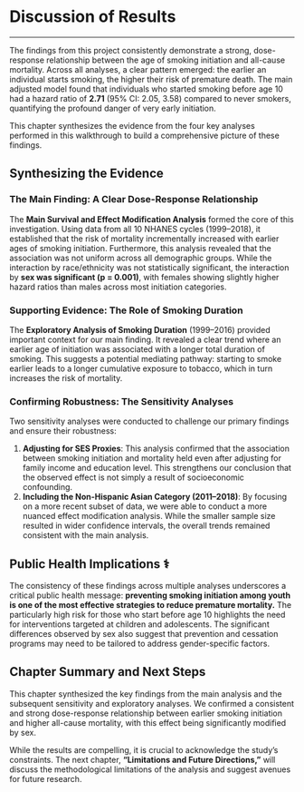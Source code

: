 # Discussion of Results

---

The findings from this project consistently demonstrate a strong, dose-response relationship between the age of smoking initiation and all-cause mortality. Across all analyses, a clear pattern emerged: the earlier an individual starts smoking, the higher their risk of premature death. The main adjusted model found that individuals who started smoking before age 10 had a hazard ratio of **2.71** (95% CI: 2.05, 3.58) compared to never smokers, quantifying the profound danger of very early initiation.

This chapter synthesizes the evidence from the four key analyses performed in this walkthrough to build a comprehensive picture of these findings.

## Synthesizing the Evidence

### The Main Finding: A Clear Dose-Response Relationship
The **Main Survival and Effect Modification Analysis** formed the core of this investigation. Using data from all 10 NHANES cycles (1999–2018), it established that the risk of mortality incrementally increased with earlier ages of smoking initiation. Furthermore, this analysis revealed that the association was not uniform across all demographic groups. While the interaction by race/ethnicity was not statistically significant, the interaction by **sex was significant (p = 0.001)**, with females showing slightly higher hazard ratios than males across most initiation categories.

### Supporting Evidence: The Role of Smoking Duration
The **Exploratory Analysis of Smoking Duration** (1999–2016) provided important context for our main finding. It revealed a clear trend where an earlier age of initiation was associated with a longer total duration of smoking. This suggests a potential mediating pathway: starting to smoke earlier leads to a longer cumulative exposure to tobacco, which in turn increases the risk of mortality.

### Confirming Robustness: The Sensitivity Analyses
Two sensitivity analyses were conducted to challenge our primary findings and ensure their robustness:

1.  **Adjusting for SES Proxies**: This analysis confirmed that the association between smoking initiation and mortality held even after adjusting for family income and education level. This strengthens our conclusion that the observed effect is not simply a result of socioeconomic confounding.
2.  **Including the Non-Hispanic Asian Category (2011–2018)**: By focusing on a more recent subset of data, we were able to conduct a more nuanced effect modification analysis. While the smaller sample size resulted in wider confidence intervals, the overall trends remained consistent with the main analysis.

## Public Health Implications ⚕️

The consistency of these findings across multiple analyses underscores a critical public health message: **preventing smoking initiation among youth is one of the most effective strategies to reduce premature mortality.** The particularly high risk for those who start before age 10 highlights the need for interventions targeted at children and adolescents. The significant differences observed by sex also suggest that prevention and cessation programs may need to be tailored to address gender-specific factors.

## Chapter Summary and Next Steps

This chapter synthesized the key findings from the main analysis and the subsequent sensitivity and exploratory analyses. We confirmed a consistent and strong dose-response relationship between earlier smoking initiation and higher all-cause mortality, with this effect being significantly modified by sex.

While the results are compelling, it is crucial to acknowledge the study's constraints. The next chapter, **"Limitations and Future Directions,"** will discuss the methodological limitations of the analysis and suggest avenues for future research.
        